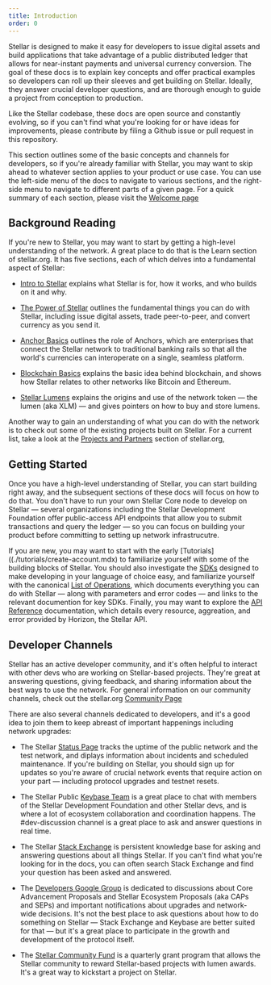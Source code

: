 ```yaml
---
title: Introduction
order: 0
---
```



Stellar is designed to make it easy for developers to issue digital assets and build applications that take advantage of a public distributed ledger that allows for near-instant payments and universal currency conversion.  The goal of these docs is to explain key concepts and offer practical examples so developers can roll up their sleeves and get building on Stellar.  Ideally, they answer crucial developer questions, and are thorough enough to guide a project from conception to production.

Like the Stellar codebase, these docs are open source and constantly evolving, so if you can't find what you're looking for or have ideas for improvements, please contribute by filing a Github issue or pull request in this repository. 

This section outlines some of the basic concepts and channels for developers, so if you're already familiar with Stellar, you may want to skip ahead to whatever section applies to your product or use case.  You can use the left-side menu of the docs to navigate to various sections, and the right-side menu to navigate to different parts of a given page.  For a quick summary of each section, please visit the [Welcome page](./index.mdx)

## Background Reading
If you're new to Stellar, you may want to start by getting a high-level understanding of the network.  A great place to do that is the Learn section of stellar.org.  It has five sections, each of which delves into a fundamental aspect of Stellar:

* [Intro to Stellar](https://www.stellar.org/learn/intro-to-stellar) explains what Stellar is for, how it works, and who builds on it and why.

* [The Power of Stellar](https://www.stellar.org/learn/the-power-of-stellar) outlines the fundamental things you can do with Stellar, including issue digital assets, trade peer-to-peer, and convert currency as you send it.

* [Anchor Basics](https://www.stellar.org/learn/anchor-basics) outlines the role of Anchors, which are enterprises that connect the Stellar network to traditional banking rails so that all the world's currencies can interoperate on a single, seamless platform.

* [Blockchain Basics](https://www.stellar.org/learn/blockchain-basics) explains the basic idea behind blockchain, and shows how Stellar relates to other networks like Bitcoin and Ethereum.

* [Stellar Lumens](https://www.stellar.org/lumens) explains the origins and use of the network token — the lumen (aka XLM) — and gives pointers on how to buy and store lumens.

Another way to gain an understanding of what you can do with the network is to check out some of the existing projects built on Stellar.  For a current list, take a look at the [Projects and Partners](https://www.stellar.org/ecosystem/projects) section of stellar.org, 

## Getting Started
Once you have a high-level understanding of Stellar, you can start building right away, and the subsequent sections of these docs will focus on how to do that.  You don't have to run your own Stellar Core node to develop on Stellar — several organizations including the Stellar Development Foundation offer public-access API endpoints that allow you to submit transactions and query the ledger — so you can focus on building your product before committing to setting up network infrastrucutre.

If you are new, you may want to start with the early [Tutorials]((./tutorials/create-account.mdx) to familiarize yourself with some of the building blocks of Stellar.  You should also investigate the [SDKs](link) designed to make developing in your language of choice easy, and familiarize yourself with the canonical [List of Operations](./list-or-operations.mdx), which documents everything you can do with Stellar — along with parameters and error codes — and links to the relevant documention for key SDKs.  Finally, you may want to explore the [API Reference](link) documentation, which details every resource, aggreation, and error provided by Horizon, the Stellar API. 


## Developer Channels
Stellar has an active developer community, and it's often helpful to interact with other devs who are working on Stellar-based projects. They're great at answering questions, giving feedback, and sharing information about the best ways to use the network.  For general information on our community channels, check out the stellar.org [Community Page](https://www.stellar.org/community)

There are also several channels dedicated to developers, and it's a good idea to join them to keep abreast of important happenings including network upgrades:

* The Stellar [Status Page](https://status.stellar.org/) tracks the uptime of the public network and the test network, and diplays information about incidents and scheduled maintenance.  If you're building on Stellar, you should sign up for updates so you're aware of crucial network events that require action on your part — including protocol upgrades and testnet resets.

* The Stellar Public [Keybase Team](https://keybase.io/team/stellar.public) is a great place to chat with members of the Stellar Development Foundation and other Stellar devs, and is where a lot of ecosystem collaboration and coordination happens.  The #dev-discussion channel is a great place to ask and answer questions in real time.

* The Stellar [Stack Exchange](https://stellar.stackexchange.com/) is persistent knowledge base for asking and answering questions about all things Stellar.  If you can't find what you're looking for in the docs, you can often search Stack Exchange and find your question has been asked and answered.

* The [Developers Google Group](https://groups.google.com/forum/#!forum/stellar-dev) is dedicated to discussions about Core Advancement Proposals and Stellar Ecosystem Proposals (aka CAPs and SEPs) and important notifications about upgrades and network-wide decisions.  It's not the best place to ask questions about how to do something on Stellar — Stack Exchange and Keybase are better suited for that — but it's a great place to participate in the growth and development of the protocol itself.

* The [Stellar Community Fund](https://www.stellar.org/scf) is a quarterly grant program that allows the Stellar community to   reward Stellar-based projects with lumen awards.  It's a great way to kickstart a project on Stellar.
